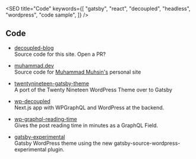 

<SEO
  title="Code"
  keywords={[
    "gatsby",
    "react",
    "decoupled",
    "headless",
    "wordpress",
    "code sample",
  ]}
/>

<Container>

## Code

- [decoupled-blog](https://github.com/m-muhsin/decoupled-blog)  
Source code for this site. Open a PR?

- [muhammad.dev](https://github.com/m-muhsin/muhammadmuhsin.com)  
Source code for [Muhammad Muhsin's](https://muhammad.dev/) personal site

- [twentynineteen-gatsby-theme](https://github.com/zgordon/twentynineteen-gatsby-theme)  
A port of the Twenty Nineteen WordPress Theme over to Gatsby

- [wp-decoupled](https://github.com/rtCamp/wp-decoupled)  
Next.js app with WPGraphQL and WordPress at the backend.

- [wp-graphql-reading-time](https://github.com/m-muhsin/wp-graphql-reading-time)  
Gives the post reading time in minutes as a GraphQL Field.

- [gatsby-experimental](https://github.com/imranhsayed/gatsby-experimental)  
Gatsby WordPress theme using the new gatsby-source-wordpress-experimental plugin.

</Container>
